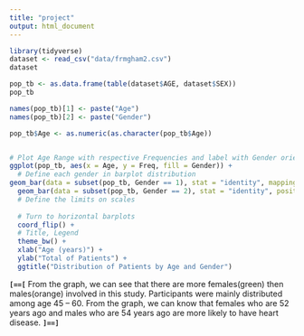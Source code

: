 ```yaml
---
title: "project"
output: html_document
---
```


```r
library(tidyverse)
dataset <- read_csv("data/frmgham2.csv")
dataset
```



```r

pop_tb <- as.data.frame(table(dataset$AGE, dataset$SEX))
pop_tb

names(pop_tb)[1] <- paste("Age")
names(pop_tb)[2] <- paste("Gender")

pop_tb$Age <- as.numeric(as.character(pop_tb$Age))


# Plot Age Range with respective Frequencies and label with Gender orientation
ggplot(pop_tb, aes(x = Age, y = Freq, fill = Gender)) + 
  # Define each gender in barplot distribution
geom_bar(data = subset(pop_tb, Gender == 1), stat = "identity", mapping = aes(y = Freq), color="grey", size=0.2) + 
  geom_bar(data = subset(pop_tb, Gender == 2), stat = "identity", position = "identity", mapping = aes(y = -Freq), color="grey", size=0.2) +
  # Define the limits on scales
 
  # Turn to horizontal barplots
  coord_flip() +
  # Title, Legend
  theme_bw() +
  xlab("Age (years)") + 
  ylab("Total of Patients") +
  ggtitle("Distribution of Patients by Age and Gender")

```
**`[==[`**
From the graph, we can see that there are more females(green) then males(orange) involved in this study. Participants were mainly distributed among age 45 – 60. From the graph, we can know that females who are 52 years ago and males who are 54 years ago are more likely to have heart disease. 
**`]==]`**
```r

```

